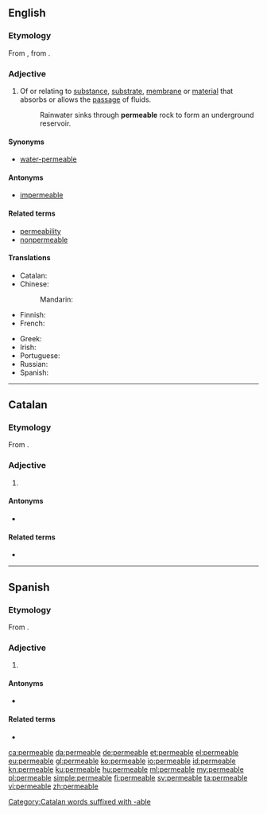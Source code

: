 {{also|perméable}}
==English==

===Etymology===
From {{etyl|frm|en}} {{term|perméable|lang=frm}}, from {{etyl|la|en}} {{term|permeabilis|lang=la}}.

===Adjective===
{{en-adj}}

# Of or relating to [[substance]], [[substrate]], [[membrane]] or [[material]] that absorbs or allows the [[passage]] of fluids.
#: Rainwater sinks through '''permeable''' rock to form an underground reservoir.

====Synonyms====
* [[water-permeable]]

====Antonyms====
* [[impermeable]]

====Related terms====
* [[permeability]]
* [[nonpermeable]]

====Translations====
{{trans-top|that absorbs or allows the passage of fluids}}
* Catalan: {{t|ca|permeable}}
* Chinese:
*: Mandarin: {{t-needed|cmn}}
* Finnish: {{t+|fi|läpäisevä}}
* French: {{t+|fr|perméable|m|f}}
{{trans-mid}}
* Greek: {{t+|el|διαπερατός|m|tr=diaperatós|sc=Grek}}
* Irish: {{t|ga|tréscaoilteach}}
* Portuguese: {{t+|pt|permeável}}
* Russian: {{t-needed|ru}}
* Spanish: {{t|es|permeable}}
{{trans-bottom}}

----

==Catalan==

===Etymology===
From {{etyl|la|ca}} {{term|permeabilis|lang=la}}.

===Adjective===
{{ca-adj|mf}}

# {{l|en|permeable}}

====Antonyms====
* {{l|ca|impermeable}}

====Related terms====
* {{l|ca|permeabilitat}}

[[Category:Catalan words suffixed with -able]]

----

==Spanish==

===Etymology===
From {{etyl|la|es}} {{term|permeabilis|lang=la}}.

===Adjective===
{{es-adj|mf}}

# {{l|en|permeable}}

====Antonyms====
* {{l|es|impermeable}}

====Related terms====
* {{l|es|permeabilidad}}

[[ca:permeable]]
[[da:permeable]]
[[de:permeable]]
[[et:permeable]]
[[el:permeable]]
[[eu:permeable]]
[[gl:permeable]]
[[ko:permeable]]
[[io:permeable]]
[[id:permeable]]
[[kn:permeable]]
[[ku:permeable]]
[[hu:permeable]]
[[ml:permeable]]
[[my:permeable]]
[[pl:permeable]]
[[simple:permeable]]
[[fi:permeable]]
[[sv:permeable]]
[[ta:permeable]]
[[vi:permeable]]
[[zh:permeable]]